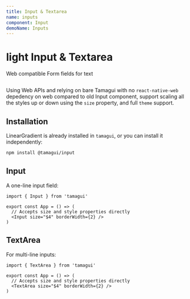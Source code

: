 ```yaml
---
title: Input & Textarea
name: inputs
component: Input
demoName: Inputs
---
```


# light Input & Textarea

<Description>Web compatible Form fields for text</Description>

<HeroContainer demoMultiple>
  <NewInputsDemo />
</HeroContainer>

```tsx hero template=Inputs

```

Using Web APIs and relying on bare Tamagui with no `react-native-web` depedency on web compared to old Input component, support scaling all the styles up or down using the `size` property, and full `theme` support.

## Installation

LinearGradient is already installed in `tamagui`, or you can install it independently:

```bash
npm install @tamagui/input
```

## Input

A one-line input field:

```tsx
import { Input } from 'tamagui'

export const App = () => (
  // Accepts size and style properties directly
  <Input size="$4" borderWidth={2} />
)
```

## TextArea

For multi-line inputs:

```tsx
import { TextArea } from 'tamagui'

export const App = () => (
  // Accepts size and style properties directly
  <TextArea size="$4" borderWidth={2} />
)
```
